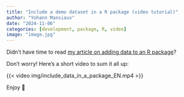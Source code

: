 ```yaml
---
title: "Include a demo dataset in a R package (video tutorial)"
author: "Yohann Mansiaux"
date: "2024-11-06"
categories: [development, package, R, video]
image: "image.jpg"
---
```


Didn't have time to read [my article on adding data to an R package](https://ymansiaux.github.io/yohann-data/posts/datainpkgs/)? 

Don't worry! Here's a short video to sum it all up: 

{{< video img/include_data_in_a_package_EN.mp4 >}}

Enjoy 🍿 
